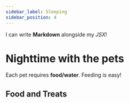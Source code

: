 ```yaml
---
sidebar_label: Sleeping
sidebar_position: 4
---
```




I can write **Markdown** alongside my _JSX_!

# Nighttime with the pets

Each pet requires **food/water**. Feeding is easy!


## Food and Treats



